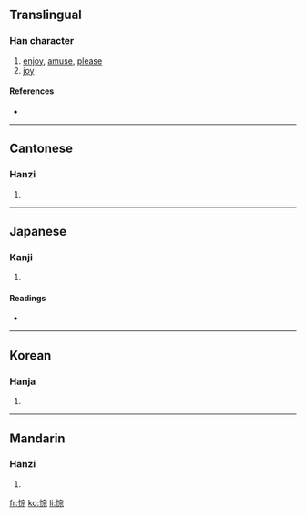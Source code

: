 ==Translingual==

===Han character===
{{Han char|rn=61|rad=心|as=08|sn=11|four=9309<sub>1</sub>|canj=心十一火 (PJMF)}}

# [[enjoy]], [[amuse]], [[please]]
# [[joy]]

====References====
* {{Han ref|kx=0388.350|dkj=10718|dj=0721.270|hdz=42319.010|uh=60B0|ud=24752|bh=D555|bd=54613}}

----

==Cantonese==

===Hanzi===
{{yue-hanzi|jyut=|y=jung1}}

# {{defn|Cantonese}}

----

==Japanese==

===Kanji===
{{ja-kanji|grade=|rs=心08}}

# {{defn|Japanese}}

====Readings====
* {{ja-readings|on=[[そう]] (sō), [[ず]] (zu)|kun=[[たのしむ]] (tanoshimu)}}

----

==Korean==

===Hanja===
{{ko-hanja|hangeul=종|eumhun=|rv=jong|mr=chong|y=cong}}

# {{defn|Korean}}

----

==Mandarin==

===Hanzi===
{{cmn-hanzi|pin=[[cóng]] ([[cong2]])|wg=ts'ung<sup>2</sup>}}

# {{defn|Mandarin}}

[[fr:悰]]
[[ko:悰]]
[[li:悰]]